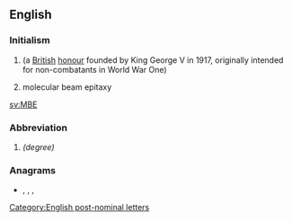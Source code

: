 ==English==

===Initialism===
{{rfc-header|Initialism}}
{{en-initialism}}

# {{w|Member of the Order of the British Empire}} (a [[British]] [[honour]] founded by King George V in 1917, originally intended for non-combatants in World War One)
# {{label|en|technology}} molecular beam epitaxy

[[sv:MBE]]

===Abbreviation===
{{rfc-header|Abbreviation}}
{{head|en|abbreviation}}

# {{w|Master of Bioscience Enterprise}} ''(degree)''

===Anagrams===
* {{l|en|BEM}}, {{l|en|B.M.E.}}, {{l|en|EBM}}, {{l|en|MEB}}


[[Category:English post-nominal letters]]
